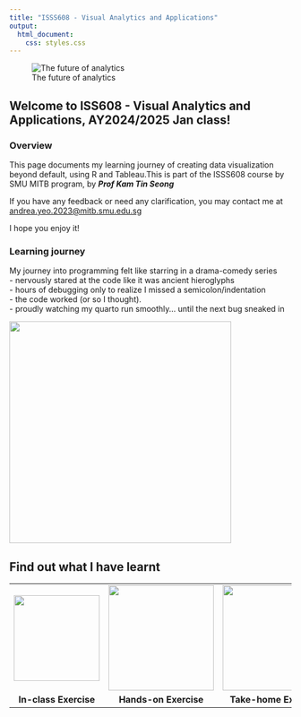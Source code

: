 ```yaml
---
title: "ISSS608 - Visual Analytics and Applications"
output:
  html_document:
    css: styles.css
---
```


![The future of analytics](images/Pic01.webp)

::: {style="text-align: left;"}
## Welcome to ISS608 - Visual Analytics and Applications, AY2024/2025 Jan class!

### Overview

This page documents my learning journey of creating data visualization beyond default, using R and Tableau.This is part of the ISSS608 course by SMU MITB program, by ***Prof Kam Tin Seong***

If you have any feedback or need any clarification, you may contact me at [andrea.yeo.2023\@mitb.smu.edu.sg](mailto:andrea.yeo.2023@mitb.smu.edu.sg)

I hope you enjoy it!

### Learning journey

My journey into programming felt like starring in a drama-comedy series\
- nervously stared at the code like it was ancient hieroglyphs\
- hours of debugging only to realize I missed a semicolon/indentation\
- the code worked (or so I thought).\
- proudly watching my quarto run smoothly… until the next bug sneaked in

![](images/Pic05.png){fig-align="center" width="396"}
:::

## Find out what I have learnt

|  |  |  |
|:--:|:--:|:--:|
| [![](images/Pic02.jpg){width="153"}](In-class_Ex/In-class_Ex01.html) | [![](images/Pic03.jpg){width="188"}](Hands-on_Ex/Hands-on_Ex01.html) | [![](images/Pic04.jpeg){width="188"}](Take-home_Ex/Take-home_Ex01.html) |
| **In-class Exercise** | **Hands-on Exercise** | **Take-home Exercise** |
